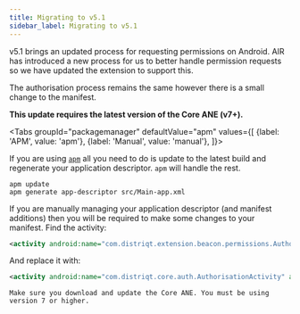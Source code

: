 ```yaml
---
title: Migrating to v5.1
sidebar_label: Migrating to v5.1
---
```



v5.1 brings an updated process for requesting permissions on Android. 
AIR has introduced a new process for us to better handle permission requests so we have updated the extension to support this.

The authorisation process remains the same however there is a small change to the manifest.

**This update requires the latest version of the Core ANE (v7+).**


<Tabs
  groupId="packagemanager"
  defaultValue="apm"
  values={[
    {label: 'APM', value: 'apm'},
    {label: 'Manual', value: 'manual'},
  ]}>

  <TabItem value="apm" >

If you are using [`apm`](https://github.com/airsdk/apm) all you need to do is update to the latest build and regenerate your application descriptor. `apm` will handle the rest.

```
apm update 
apm generate app-descriptor src/Main-app.xml
```

  </TabItem>
  <TabItem value="manual" >

If you are manually managing your application descriptor (and manifest additions) then you will be required to make some changes to your manifest. Find the activity:

```xml
<activity android:name="com.distriqt.extension.beacon.permissions.AuthorisationActivity" android:theme="@android:style/Theme.Translucent.NoTitleBar" android:exported="false" />
```

And replace it with:

```xml
<activity android:name="com.distriqt.core.auth.AuthorisationActivity" android:theme="@android:style/Theme.Translucent.NoTitleBar" android:exported="false" />
```

```note Core
Make sure you download and update the Core ANE. You must be using version 7 or higher.
```

  </TabItem>
  
</Tabs>

